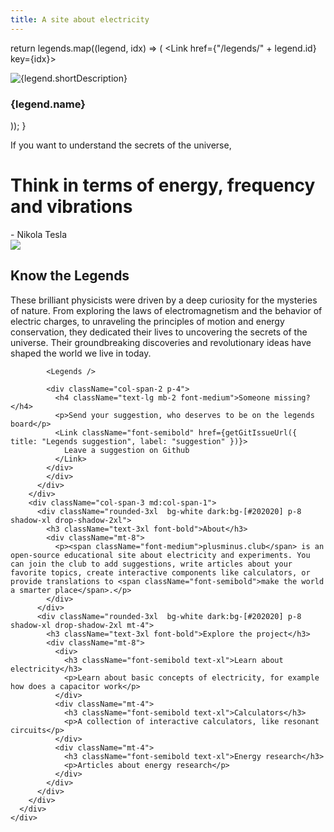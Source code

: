 ```yaml
---
title: A site about electricity
---
```



  return legends.map((legend, idx) => (
    <Link href={"/legends/" + legend.id} key={idx}>
      <div className="rounded-2xl overflow-hidden flex-col flex h-full hover:shadow-2xl border-gray-100 border drop shadow-md">
        <div className="overflow-hidden aspect-[5/6]">
          <Image
            className="w-full"
            src={legend.image}
            width={240}
            height={360}
            alt={legend.shortDescription}
          />
        </div>
        <h3 className="text-lg p-2 text-center font-medium">{legend.name}</h3>
      </div>
    </Link>
  ));
}

<div className="content-container">
  <div className="bg-[url(/background.jpg)] bg-center bg-cover from-slate-50 bg-gradient-to-t">
    <div className="flex md:flex-row items-center">
      <div>
        <p className="text-lg: md:text-2xl font-thin">If you want to understand the secrets of the universe,</p>
        <h1 className="font-bold text-3xl md:text-6xl bg-gradient-to-tl">Think in terms of energy, frequency and vibrations</h1>
        <div className="text-xl font-thin mt-4"> - Nikola Tesla</div>
      </div>
      <Image src="/tesla_nobg_270x270.png" width={470} height={470} />
    </div>
  </div>
  <style jsx>{`
    .content-container {
      max-width: 90rem;
      padding-left: max(env(safe-area-inset-left),1.5rem);
      padding-right: max(env(safe-area-inset-right),1.5rem);
      margin: 0 auto;
    }`}</style>

  <div className="-mx-4 md:-mt-8">
    <div className="">
      <div className="grid grid-cols-3 gap-4">
        <div className="col-span-3 md:col-span-2 rounded-3xl  bg-white dark:bg-[#202020] p-8 shadow-xl drop-shadow-2xl">
          <h2 className="text-3xl mb-8 font-bold">Know the Legends</h2>
          <div className="flex-row">
              <p className="my-4">These brilliant physicists were driven by a deep curiosity for the mysteries of nature.
              From exploring the laws of electromagnetism and the behavior of electric charges,
              to unraveling the principles of motion and energy conservation,
              they dedicated their lives to uncovering the secrets of the universe. Their groundbreaking discoveries and revolutionary ideas have shaped the world we live in today.</p>
            <div className="grid-flow-row grid-cols-2 md:grid-cols-3 grid gap-4">

            <Legends />

            <div className="col-span-2 p-4">
              <h4 className="text-lg mb-2 font-medium">Someone missing?</h4>
              <p>Send your suggestion, who deserves to be on the legends board</p>
              <Link className="font-semibold" href={getGitIssueUrl({ title: "Legends suggestion", label: "suggestion" })}>
                Leave a suggestion on Github
              </Link>
            </div>
            </div>
          </div>
        </div>
        <div className="col-span-3 md:col-span-1">
          <div className="rounded-3xl  bg-white dark:bg-[#202020] p-8 shadow-xl drop-shadow-2xl">
            <h3 className="text-3xl font-bold">About</h3>
            <div className="mt-8">
              <p><span className="font-medium">plusminus.club</span> is an open-source educational site about electricity and experiments. You can join the club to add suggestions, write articles about your favorite topics, create interactive components like calculators, or provide translations to <span className="font-semibold">make the world a smarter place</span>.</p>
            </div>
          </div>
          <div className="rounded-3xl  bg-white dark:bg-[#202020] p-8 shadow-xl drop-shadow-2xl mt-4">
            <h3 className="text-3xl font-bold">Explore the project</h3>
            <div className="mt-8">
              <div>
                <h3 className="font-semibold text-xl">Learn about electricity</h3>
                <p>Learn about basic concepts of electricity, for example how does a capacitor work</p>
              </div>
              <div className="mt-4">
                <h3 className="font-semibold text-xl">Calculators</h3>
                <p>A collection of interactive calculators, like resonant circuits</p>
              </div>
              <div className="mt-4">
                <h3 className="font-semibold text-xl">Energy research</h3>
                <p>Articles about energy research</p>
              </div>
            </div>
          </div>
        </div>
      </div>
    </div>

  </div>
</div>
